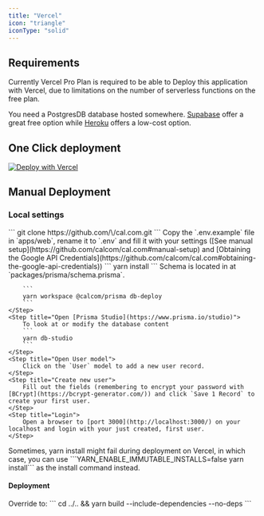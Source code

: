 ```yaml
---
title: "Vercel"
icon: "triangle"
iconType: "solid"
---
```


## Requirements

Currently Vercel Pro Plan is required to be able to Deploy this application with Vercel, due to limitations on the number of serverless functions on the free plan.

You need a PostgresDB database hosted somewhere. [Supabase](https://supabase.com/) offer a great free option while [Heroku](https://www.heroku.com/) offers a low-cost option.

## One Click deployment

<a href="https://vercel.com/new/clone?repository-url=https%3A%2F%2Fgithub.com%2Fcalcom%2Fcal.com&env=DATABASE_URL,NEXT_PUBLIC_WEBAPP_URL,NEXTAUTH_URL,NEXTAUTH_SECRET,CRON_API_KEY,CALENDSO_ENCRYPTION_KEY&envDescription=See%20all%20available%20env%20vars&envLink=https%3A%2F%2Fgithub.com%2Fcalcom%2Fcal.com%2Fblob%2Fmain%2F.env.example&project-name=cal&repo-name=cal.com&build-command=cd%20../..%20%26%26%20yarn%20build&root-directory=apps%2Fweb%2F" target="_blank">
<img src="https://vercel.com/button" noZoom alt="Deploy with Vercel" />
</a>

## Manual Deployment

### Local settings

<Steps>
    <Step title="Fork and clone the repository">
        ```
            git clone https://github.com/\<your-fork\>/cal.com.git
        ```
    </Step>
    <Step title="Set environment variables">
        Copy the `.env.example` file in `apps/web`, rename it to `.env` and fill it with your settings ([See manual setup](https://github.com/calcom/cal.com#manual-setup) and [Obtaining the Google API Credentials](https://github.com/calcom/cal.com#obtaining-the-google-api-credentials))
    </Step>
    <Step title="Install packages with yarn">        
        ```
        yarn install
        ```
    </Step>
    <Step title="Set up the database using the Prisma schema">
        Schema is located in at `packages/prisma/schema.prisma`.

        ```
        yarn workspace @calcom/prisma db-deploy
        ```
    </Step>
    <Step title="Open [Prisma Studio](https://www.prisma.io/studio)">
        To look at or modify the database content
        ```
        yarn db-studio
        ```
    </Step>
    <Step title="Open User model">
        Click on the `User` model to add a new user record.
    </Step>
    <Step title="Create new user">
        Fill out the fields (remembering to encrypt your password with [BCrypt](https://bcrypt-generator.com/)) and click `Save 1 Record` to create your first user.
    </Step>
    <Step title="Login">
        Open a browser to [port 3000](http://localhost:3000/) on your localhost and login with your just created, first user.
    </Step>
</Steps>

<Warning>
Sometimes, yarn install might fail during deployment on Vercel, in which case, you can use ```YARN_ENABLE_IMMUTABLE_INSTALLS=false yarn install``` as the install command instead. 
</Warning>

#### Deployment

<Steps>
    <Step title="Create a new project on Vercel">
    </Step>
    <Step title="Import from your forked repository">
    </Step>
    <Step title="Set the Environment Variables">
    </Step>
    <Step title="Set the root directory to `apps/web`">
    </Step>
    <Step title="Override the build command">
        Override to:
        ```
        cd ../.. && yarn build --include-dependencies --no-deps
        ```
    </Step>
    <Step title="Hit Deploy">
    </Step>
</Steps>